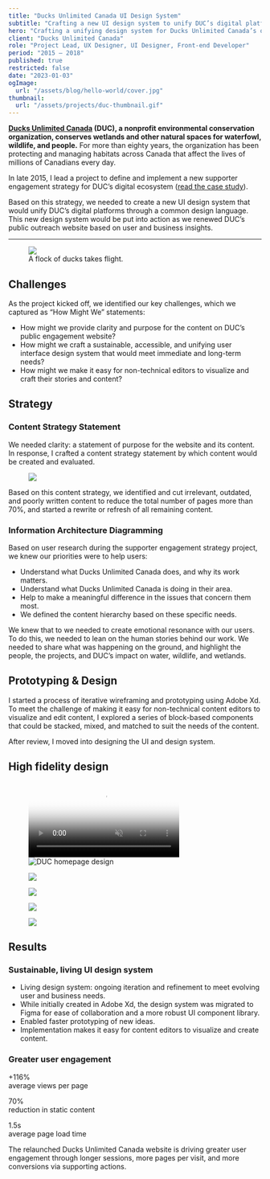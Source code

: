 ```yaml
---
title: "Ducks Unlimited Canada UI Design System"
subtitle: "Crafting a new UI design system to unify DUC’s digital platforms through a common design language."
hero: "Crafting a unifying design system for Ducks Unlimited Canada’s online ecosystem"
client: "Ducks Unlimited Canada"
role: "Project Lead, UX Designer, UI Designer, Front-end Developer"
period: "2015 – 2018"
published: true
restricted: false
date: "2023-01-03"
ogImage:
  url: "/assets/blog/hello-world/cover.jpg"
thumbnail:
  url: "/assets/projects/duc-thumbnail.gif"
---
```


**[Ducks Unlimited Canada](https://ducks.ca) (DUC), a nonprofit environmental conservation organization, conserves wetlands and other natural spaces for waterfowl, wildlife, and people.** For more than eighty years, the organization has been protecting and managing habitats across Canada that affect the lives of millions of Canadians every day.

In late 2015, I lead a project to define and implement a new supporter engagement strategy for DUC’s digital ecosystem ([read the case study](https://quinnkeast.com/projects/ducks-unlimited-canada-supporter-engagement-strategy/)).

Based on this strategy, we needed to create a new UI design system that would unify DUC’s digital platforms through a common design language. This new design system would be put into action as we renewed DUC’s public outreach website based on user and business insights.

----

<figure>
	<img src="/assets/projects/duc-flock.jpeg" />
	<figcaption>A flock of ducks takes flight.</figcaption>
</figure>

## Challenges

As the project kicked off, we identified our key challenges, which we captured as “How Might We” statements:

- How might we provide clarity and purpose for the content on DUC’s public engagement website?
- How might we craft a sustainable, accessible, and unifying user interface design system that would meet immediate and long-term needs?
- How might we make it easy for non-technical editors to visualize and craft their stories and content?

## Strategy

### Content Strategy Statement
We needed clarity: a statement of purpose for the website and its content. In response, I crafted a content strategy statement by which content would be created and evaluated.

<figure>
	<img src="/assets/projects/duc-content-strategy.png" className="drop-shadow-md max-w-lg mx-auto" />
</figure>

Based on this content strategy, we identified and cut irrelevant, outdated, and poorly written content to reduce the total number of pages more than 70%, and started a rewrite or refresh of all remaining content.

### Information Architecture Diagramming

Based on user research during the supporter engagement strategy project, we knew our priorities were to help users:

- Understand what Ducks Unlimited Canada does, and why its work matters.
- Understand what Ducks Unlimited Canada is doing in their area.
- Help to make a meaningful difference in the issues that concern them most.
- We defined the content hierarchy based on these specific needs.

We knew that to we needed to create emotional resonance with our users. To do this, we needed to lean on the human stories behind our work. We needed to share what was happening on the ground, and highlight the people, the projects, and DUC’s impact on water, wildlife, and wetlands.

## Prototyping & Design

I started a process of iterative wireframing and prototyping using Adobe Xd. To meet the challenge of making it easy for non-technical content editors to visualize and edit content, I explored a series of block-based components that could be stacked, mixed, and matched to suit the needs of the content.

After review, I moved into designing the UI and design system.

## High fidelity design

<figure className="drop-shadow-md">
	<video loop autoPlay muted poster="/assets/projects/duc-video-placeholder.jpeg"><source src="/assets/projects/ducks-hero-video.mp4" />Your browser does not support the video tag.</video>
	<img alt="DUC homepage design" src="/assets/projects/duc-homepage-bottom.jpeg" />
</figure>

<figure>
	<img src="/assets/projects/duc-mobile-previews.png" />
</figure>

<figure className="max-w-lg mx-auto">
	<img src="/assets/projects/duc-colours.png" />
</figure>

<figure>
	<img src="/assets/projects/ducks-spread.jpeg" />
</figure>

<figure>
	<img src="/assets/projects/ducks-ipads.png" />
</figure>

## Results

### Sustainable, living UI design system
- Living design system: ongoing iteration and refinement to meet evolving user and business needs.
- While initially created in Adobe Xd, the design system was migrated to Figma for ease of collaboration and a more robust UI component library.
- Enabled faster prototyping of new ideas.
- Implementation makes it easy for content editors to visualize and create content.

### Greater user engagement

<div className="grid grid-cols-3 max-w-lg mx-auto">
	<div>
		<p>
			<span className="text-4xl font-bold">+116%</span><br />
			<span className="text-black-lighter">average views per page</span>
		</p>
	</div>
	<div>
		<p>
			<span className="text-4xl font-bold">70%</span><br />
			<span className="text-black-lighter">reduction in static content</span>
		</p>
	</div>
	<div>
		<p>
			<span className="text-4xl font-bold">1.5s</span><br />
			<span className="text-black-lighter">average page load time</span>
		</p>
	</div>
</div>

The relaunched Ducks Unlimited Canada website is driving greater user engagement through longer sessions, more pages per visit, and more conversions via supporting actions.
